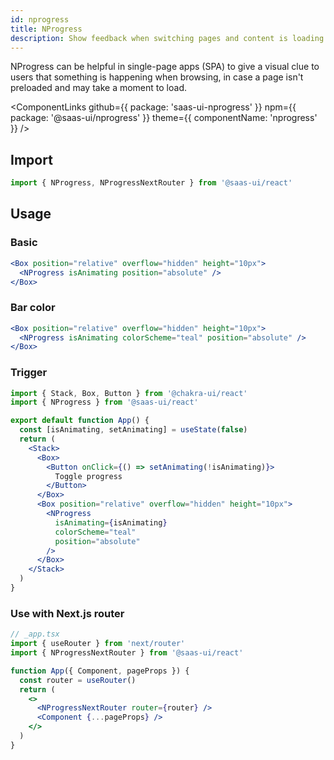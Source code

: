 ```yaml
---
id: nprogress
title: NProgress
description: Show feedback when switching pages and content is loading in the background.
---
```


NProgress can be helpful in single-page apps (SPA) to give a visual clue to users that
something is happening when browsing, in case a page isn't preloaded and may take a moment to load.

<ComponentLinks
  github={{ package: 'saas-ui-nprogress' }}
  npm={{ package: '@saas-ui/nprogress' }}
  theme={{ componentName: 'nprogress' }}
/>

## Import

```ts
import { NProgress, NProgressNextRouter } from '@saas-ui/react'
```

## Usage

### Basic

```jsx
<Box position="relative" overflow="hidden" height="10px">
  <NProgress isAnimating position="absolute" />
</Box>
```

### Bar color

```jsx
<Box position="relative" overflow="hidden" height="10px">
  <NProgress isAnimating colorScheme="teal" position="absolute" />
</Box>
```

### Trigger

```jsx
import { Stack, Box, Button } from '@chakra-ui/react'
import { NProgress } from '@saas-ui/react'

export default function App() {
  const [isAnimating, setAnimating] = useState(false)
  return (
    <Stack>
      <Box>
        <Button onClick={() => setAnimating(!isAnimating)}>
          Toggle progress
        </Button>
      </Box>
      <Box position="relative" overflow="hidden" height="10px">
        <NProgress
          isAnimating={isAnimating}
          colorScheme="teal"
          position="absolute"
        />
      </Box>
    </Stack>
  )
}
```

### Use with Next.js router

```jsx live=false
// _app.tsx
import { useRouter } from 'next/router'
import { NProgressNextRouter } from '@saas-ui/react'

function App({ Component, pageProps }) {
  const router = useRouter()
  return (
    <>
      <NProgressNextRouter router={router} />
      <Component {...pageProps} />
    </>
  )
}
```
